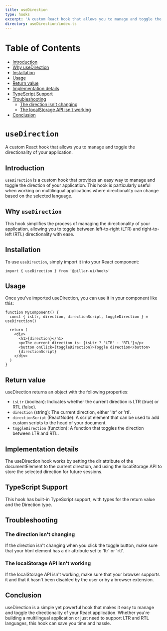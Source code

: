 ```yaml
---
title: useDirection
type: hooks
excerpt: 'A custom React hook that allows you to manage and toggle the directionality of your application.'
directory: useDirection/index.ts
---
```


# Table of Contents

- [Introduction](#introduction)
- [Why useDirection](#why-usedirection)
- [Installation](#installation)
- [Usage](#usage)
- [Return value](#return-value)
- [Implementation details](#implementation-details)
- [TypeScript Support](#typescript-support)
- [Troubleshooting](#troubleshooting)
  - [The direction isn't changing](#the-direction-isnt-changing)
  - [The localStorage API isn't working](#the-localstorage-api-isnt-working)
- [Conclusion](#conclusion)

# `useDirection`

A custom React hook that allows you to manage and toggle the directionality of your application.

## Introduction

`useDirection` is a custom hook that provides an easy way to manage and toggle the direction of your application. This hook is particularly useful when working on multilingual applications where directionality can change based on the selected language.

## Why `useDirection`

This hook simplifies the process of managing the directionality of your application, allowing you to toggle between left-to-right (LTR) and right-to-left (RTL) directionality with ease.

## Installation

To use `useDirection`, simply import it into your React component:

```tsx
import { useDirection } from '@pillar-ui/hooks'
```

## Usage

Once you've imported useDirection, you can use it in your component like this:

```tsx showLineNumbers title="Home.tsx"
function MyComponent() {
  const { isLtr, direction, directionScript, toggleDirection } = useDirection()

  return (
    <div>
      <h1>{direction}</h1>
      <p>The current direction is: {isLtr ? 'LTR' : 'RTL'}</p>
      <button onClick={toggleDirection}>Toggle direction</button>
      {directionScript}
    </div>
  )
}
```

## Return value

useDirection returns an object with the following properties:

- `isLtr` (boolean): Indicates whether the current direction is LTR (true) or RTL (false).
- `direction` (string): The current direction, either 'ltr' or 'rtl'.
- `directionScript` (ReactNode): A script element that can be used to add custom scripts to the head of your document.
- `toggleDirection` (function): A function that toggles the direction between LTR and RTL.

## Implementation details

The useDirection hook works by setting the dir attribute of the documentElement to the current direction, and using the localStorage API to store the selected direction for future sessions.

## TypeScript Support

This hook has built-in TypeScript support, with types for the return value and the Direction type.

## Troubleshooting

### The direction isn't changing

If the direction isn't changing when you click the toggle button, make sure that your html element has a dir attribute set to 'ltr' or 'rtl'.

### The localStorage API isn't working

If the localStorage API isn't working, make sure that your browser supports it and that it hasn't been disabled by the user or by a browser extension.

## Conclusion

useDirection is a simple yet powerful hook that makes it easy to manage and toggle the directionality of your React application. Whether you're building a multilingual application or just need to support LTR and RTL languages, this hook can save you time and hassle.
